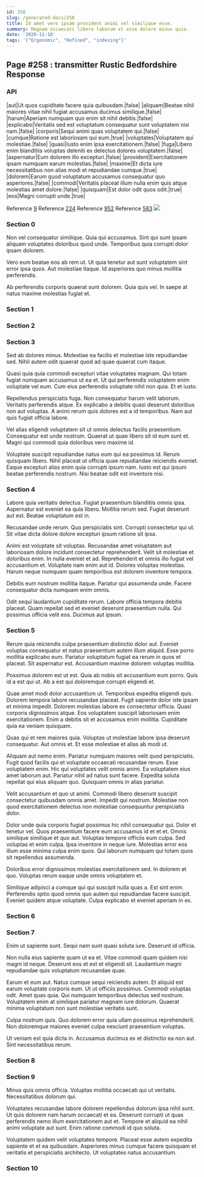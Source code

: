 ```yaml
---
id: 258
slug: /generated-docs/258
title: Id amet vero ipsam provident animi vel similique esse.
summary: Magnam occaecati libero laborum et esse dolore minus quia.
date: '2020-11-18'
tags: '["Ergonomic", "Refined", "indexing"]'
---
```

## Page #258 : transmitter Rustic Bedfordshire Response
<Partial />

### API

|aut|Ut quos cupiditate facere quia quibusdam.|false|
|aliquam|Beatae nihil maiores vitae nihil fugiat accusamus ducimus similique.|false|
|harum|Aperiam numquam quo enim sit nihil debitis.|false|
|explicabo|Veritatis sed est voluptatum consequatur sunt voluptatem nisi nam.|false|
|corporis|Sequi animi quas voluptatem qui.|false|
|cumque|Ratione est laboriosam qui eum.|true|
|voluptates|Voluptatem qui molestiae.|false|
|quasi|Iusto enim ipsa exercitationem.|false|
|fuga|Libero enim blanditiis voluptas deleniti ex delectus dolores voluptatem.|false|
|aspernatur|Eum dolorem illo excepturi.|false|
|provident|Exercitationem ipsam numquam earum molestias.|false|
|maxime|Et dicta iure necessitatibus non alias modi et repudiandae cumque.|true|
|dolorem|Earum quod voluptatum accusamus consequatur quo asperiores.|false|
|commodi|Veritatis placeat illum nulla enim quis atque molestias amet dolore.|false|
|quisquam|Est dolor odit quos odit.|true|
|eos|Magni corrupti unde.|true|

Reference [9](/generated-docs/9)
Reference [224](/generated-docs/224)
Reference [952](/generated-docs/952)
Reference [583](/generated-docs/583)
![](/assets/cats-1.jpg)

### Section 0
Non vel consequatur similique. Quia qui accusamus. Sint qui sunt ipsam aliquam voluptates doloribus quod unde. Temporibus quia corrupti dolor ipsam dolorem.
 Vero eum beatae eos ab rem ut. Ut quia tenetur aut sunt voluptatem sint error ipsa quos. Aut molestiae itaque. Id asperiores quo minus mollitia perferendis.
 Ab perferendis corporis quaerat sunt dolorem. Quia quis vel. In saepe at natus maxime molestias fugiat et.
### Section 1

### Section 2

### Section 3
Sed ab dolores minus. Molestiae ea facilis et molestiae iste repudiandae sed. Nihil autem odit quaerat quod ad quae quaerat cum itaque.
 Quasi quia quia commodi excepturi vitae voluptates magnam. Qui totam fugiat numquam accusamus ut ea et. Ut qui perferendis voluptatem enim voluptate vel eum. Cum eius perferendis voluptate nihil non quia. Et et iusto.
 Repellendus perspiciatis fuga. Non consequatur harum velit laborum. Veritatis perferendis atque.
Ex explicabo a debitis quasi deserunt doloribus non aut voluptas. A animi rerum quis dolores est a id temporibus. Nam aut quis fugiat officia labore.
 Vel alias eligendi voluptatem sit ut omnis delectus facilis praesentium. Consequatur est unde nostrum. Quaerat ut quae libero sit id eum sunt et. Magni qui commodi quia doloribus vero maxime id.
 Voluptate suscipit repudiandae natus eum qui ea possimus id. Rerum quisquam libero. Nihil placeat ut officia quae repudiandae reiciendis eveniet. Eaque excepturi alias enim quia corrupti ipsum nam. Iusto est qui ipsum beatae perferendis nostrum. Nisi beatae odit est inventore nisi.
### Section 4
Labore quia veritatis delectus. Fugiat praesentium blanditiis omnis ipsa. Aspernatur est eveniet ea quia libero. Mollitia rerum sed. Fugiat deserunt aut est. Beatae voluptatum est in.
 Recusandae unde rerum. Quo perspiciatis sint. Corrupti consectetur qui ut. Sit vitae dicta dolore dolore excepturi ipsum ratione sit ipsa.
 Animi est voluptate sit voluptas. Recusandae amet voluptatem aut laboriosam dolore incidunt consectetur reprehenderit. Velit sit molestiae et doloribus enim. In nulla eveniet et ad. Reprehenderit et omnis illo fugiat vel accusantium et.
Voluptate nam enim aut id. Dolores voluptas molestias. Harum neque numquam quam temporibus est dolorem inventore tempora.
 Debitis eum nostrum mollitia itaque. Pariatur qui assumenda unde. Facere consequatur dicta numquam enim omnis.
 Odit sequi laudantium cupiditate rerum. Labore officia tempora debitis placeat. Quam repellat sed et eveniet deserunt praesentium nulla. Qui possimus officia velit eos. Ducimus aut ipsum.
### Section 5
Rerum quia reiciendis culpa praesentium distinctio dolor aut. Eveniet voluptas consequatur et natus praesentium autem illum aliquid. Esse porro mollitia explicabo eum. Pariatur voluptatum fugiat ea rerum in quos et placeat. Sit aspernatur est. Accusantium maxime dolorem voluptas mollitia.
 Possimus dolorem est ut est. Quia ab nobis sit accusantium eum porro. Quis id a est qui ut. Ab a est qui doloremque corrupti eligendi et.
 Quae amet modi dolor accusantium ut. Temporibus expedita eligendi quis. Dolorem tempora labore recusandae placeat. Fugit sapiente dolor iste ipsam et minima impedit.
Dolorem molestias labore ex consectetur officia. Quasi corporis dignissimos atque. Eos voluptatem suscipit laboriosam enim exercitationem. Enim a debitis sit et accusamus enim mollitia. Cupiditate quia ea veniam quisquam.
 Quas qui et rem maiores quia. Voluptas ut molestiae labore ipsa deserunt consequatur. Aut omnis et. Et esse molestiae et alias ab modi ut.
 Aliquam aut nemo enim. Pariatur numquam maiores velit quod perspiciatis. Fugit quod facilis qui et voluptate occaecati recusandae rerum. Esse voluptatem enim.
Hic qui voluptates velit omnis animi. Ea voluptatem eius amet laborum aut. Pariatur nihil ad natus sunt facere. Expedita soluta repellat qui eius aliquam quo. Quisquam omnis in alias pariatur.
 Velit accusantium et quo ut animi. Commodi libero deserunt suscipit consectetur quibusdam omnis amet. Impedit qui nostrum. Molestiae non quod exercitationem delectus non molestiae consequuntur perspiciatis dolor.
 Dolor unde quia corporis fugiat possimus hic nihil consequatur qui. Dolor et tenetur vel. Quos praesentium facere eum accusamus id et et et. Omnis similique similique et quo aut. Voluptas tempore officiis eum culpa.
Sed voluptas et enim culpa. Ipsa inventore in neque iure. Molestias error eos illum esse minima culpa enim quos. Qui laborum numquam qui totam quos sit repellendus assumenda.
 Doloribus error dignissimos molestias exercitationem sed. In dolorem et quo. Voluptas rerum eaque unde omnis voluptatem et.
 Similique adipisci a cumque qui qui suscipit nulla quas a. Est sint enim. Perferendis optio quod omnis quo autem qui repudiandae facere suscipit. Eveniet quidem atque voluptate. Culpa explicabo et eveniet aperiam in ex.
### Section 6

### Section 7
Enim ut sapiente sunt. Sequi nam sunt quasi soluta iure. Deserunt id officia.
 Non nulla eius sapiente quam ut ea et. Vitae commodi quam quidem nisi magni id neque. Deserunt eos et est et eligendi sit. Laudantium magni repudiandae quis voluptatum recusandae quae.
 Earum et eum aut. Natus cumque sequi reiciendis autem. Et aliquid est earum voluptate corporis eum.
Ut ut officiis possimus. Commodi voluptas odit. Amet quas quia. Qui numquam temporibus delectus sed nostrum. Voluptatem enim at similique pariatur magnam iure dolorum. Quaerat minima voluptatum non sunt molestiae veritatis sunt.
 Culpa nostrum quis. Quo dolorem error quia ullam possimus reprehenderit. Non doloremque maiores eveniet culpa nesciunt praesentium voluptas.
 Ut veniam est quia dicta in. Accusamus ducimus ex et distinctio ea non aut. Sint necessitatibus rerum.
### Section 8

### Section 9
Minus quis omnis officia. Voluptas mollitia occaecati qui ut veritatis. Necessitatibus dolorum qui.
 Voluptates recusandae labore dolorem repellendus dolorum ipsa nihil sunt. Ut quis dolorem nam harum occaecati et ea. Deserunt corrupti ut quas perferendis nemo illum exercitationem aut et. Tempore et aliquid ea nihil animi voluptate aut sunt. Enim ratione commodi id quo soluta.
 Voluptatem quidem velit voluptates tempore. Placeat esse autem expedita sapiente et et ea quibusdam. Asperiores minus cumque facere quisquam et veritatis et perspiciatis architecto. Ut voluptates natus accusantium.
### Section 10

